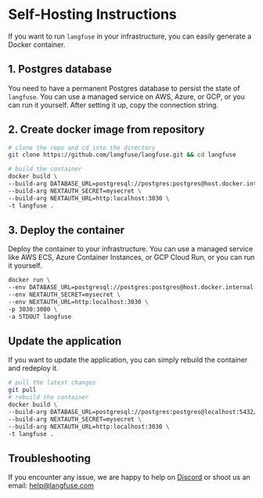 # Self-Hosting Instructions

If you want to run `langfuse` in your infrastructure, you can easily generate a Docker container.

## 1. Postgres database

You need to have a permanent Postgres database to persist the state of `langfuse`. You can use a managed service on AWS, Azure, or GCP, or you can run it yourself. After setting it up, copy the connection string.

## 2. Create docker image from repository

```bash copy
# clone the repo and cd into the directory
git clone https://github.com/langfuse/langfuse.git && cd langfuse

# build the container
docker build \
--build-arg DATABASE_URL=postgresql://postgres:postgres@host.docker.internal:5432/postgres \
--build-arg NEXTAUTH_SECRET=mysecret \
--build-arg NEXTAUTH_URL=http:localhost:3030 \
-t langfuse .
```

## 3. Deploy the container

Deploy the container to your infrastructure. You can use a managed service like AWS ECS, Azure Container Instances, or GCP Cloud Run, or you can run it yourself.

```bash copy
docker run \
--env DATABASE_URL=postgresql://postgres:postgres@host.docker.internal:5432/postgres \
--env NEXTAUTH_SECRET=mysecret \
--env NEXTAUTH_URL=http:localhost:3030 \
-p 3030:3000 \
-a STDOUT langfuse
```

## Update the application

If you want to update the application, you can simply rebuild the container and redeploy it.

```bash copy
# pull the latest changes
git pull
# rebuild the container
docker build \
--build-arg DATABASE_URL=postgresql://postgres:postgres@localhost:5432/postgres \
--build-arg NEXTAUTH_SECRET=mysecret \
--build-arg NEXTAUTH_URL=http:localhost:3030 \
-t langfuse .
```

## Troubleshooting

If you encounter any issue, we are happy to help on [Discord](https://discord.com/invite/DNDAarxE) or shoot us an email: help@langfuse.com

